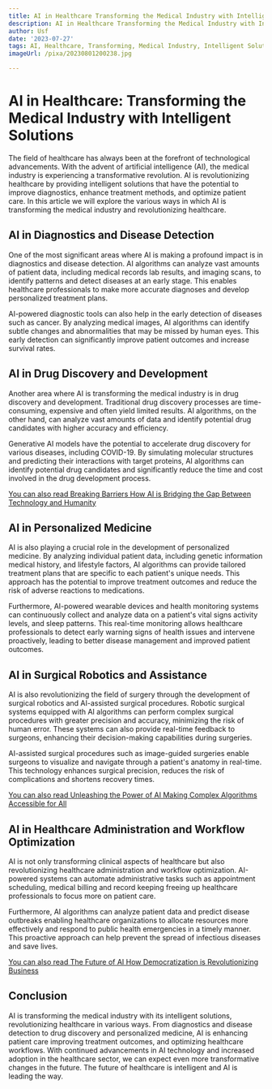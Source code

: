 ```yaml
---
title: AI in Healthcare Transforming the Medical Industry with Intelligent Solutions
description: AI in Healthcare Transforming the Medical Industry with Intelligent Solutions
author: Usf
date: '2023-07-27'
tags: AI, Healthcare, Transforming, Medical Industry, Intelligent Solutions
imageUrl: /pixa/20230801200238.jpg

---
```

# AI in Healthcare: Transforming the  Medical Industry with  Intelligent Solutions

The field of healthcare has always been at the forefront of technological advancements. With the advent of artificial intelligence (AI), the medical industry is experiencing  a transformative  revolution. AI is revolutionizing healthcare by providing intelligent solutions that have the potential to improve diagnostics, enhance treatment methods, and optimize patient care. In this article we  will explore the various ways in which AI  is transforming the  medical industry and revolutionizing healthcare.

## AI in Diagnostics and Disease Detection

One of the  most significant  areas where  AI is making  a profound impact is in  diagnostics  and  disease detection. AI algorithms can analyze vast amounts of patient  data, including  medical records lab results, and  imaging  scans, to identify patterns  and detect diseases at an early stage. This enables healthcare professionals to make more accurate diagnoses and develop  personalized treatment plans.

AI-powered  diagnostic tools can also help in the early detection of diseases such as cancer. By analyzing medical  images, AI algorithms can identify subtle changes and abnormalities that may be missed by human eyes.  This early detection can significantly improve  patient outcomes and increase survival rates.

##  AI  in Drug Discovery and Development

Another area where AI is transforming the medical industry is in  drug discovery and development. Traditional drug discovery  processes are time-consuming, expensive and often yield limited  results. AI algorithms, on the  other hand, can analyze vast amounts  of  data and  identify potential  drug candidates with higher accuracy and efficiency.

Generative AI models have the potential to accelerate drug discovery for various diseases, including COVID-19. By  simulating molecular structures and predicting their interactions with target proteins, AI algorithms can identify potential drug candidates and significantly reduce the time and  cost involved in the drug  development  process.

[You can also read Breaking Barriers How AI is Bridging the Gap Between Technology and Humanity](Breaking%20Barriers%20How%20AI%20is%20Bridging%20the%20Gap%20Between%20Technology%20and%20Humanity)


## AI in Personalized Medicine

AI is also playing a  crucial role in the development of personalized medicine. By analyzing individual patient data, including genetic information medical history, and lifestyle factors, AI algorithms can provide tailored treatment plans that are specific to each patient's unique needs. This approach has the potential  to improve treatment outcomes and  reduce the  risk of adverse reactions to medications.

Furthermore, AI-powered wearable devices and health monitoring systems can continuously collect  and analyze data on a patient's vital signs activity levels, and sleep patterns. This real-time monitoring allows healthcare professionals to detect early  warning signs of health issues  and intervene proactively, leading to better disease management and improved patient outcomes.

## AI in Surgical Robotics and Assistance

AI  is also revolutionizing the field of surgery through the  development of surgical robotics and AI-assisted surgical procedures. Robotic surgical systems equipped with AI algorithms can perform complex surgical procedures with greater precision and accuracy, minimizing the risk of human error. These systems can also provide real-time feedback to surgeons,  enhancing their decision-making capabilities during surgeries.

AI-assisted surgical procedures such as image-guided  surgeries enable surgeons to visualize and  navigate through a  patient's anatomy in real-time. This technology enhances surgical precision, reduces the risk of  complications and shortens recovery  times.

[You can also read Unleashing  the Power of AI Making Complex Algorithms Accessible for All](Unleashing%20the%20Power%20of%20AI%20Making%20Complex%20Algorithms%20Accessible%20for%20All)


## AI in  Healthcare  Administration and Workflow Optimization

AI is not only transforming  clinical aspects of healthcare but also revolutionizing healthcare administration and workflow optimization. AI-powered systems can automate administrative tasks such as appointment scheduling, medical billing and record keeping freeing up healthcare professionals to  focus more on patient care.

Furthermore, AI algorithms  can analyze  patient data and predict disease outbreaks enabling healthcare organizations to allocate resources more effectively and respond to public health emergencies in a timely manner. This proactive approach can help prevent the spread of infectious  diseases and save lives.

[You  can also read The Future of AI How Democratization is Revolutionizing Business](The%20Future%20of%20AI%20How%20Democratization%20is%20Revolutionizing%20Business)


##  Conclusion

AI is transforming the medical industry with its intelligent solutions, revolutionizing healthcare in various ways. From diagnostics and disease detection to drug discovery  and personalized medicine, AI is enhancing patient  care improving treatment outcomes, and optimizing healthcare workflows. With continued advancements in AI technology  and increased adoption in the healthcare sector,  we  can  expect even more transformative changes in the future. The future of healthcare is intelligent and AI is leading the way.